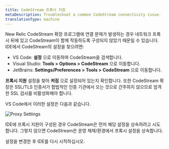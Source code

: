 ```yaml
---
title: CodeStream 프록시 지원
metaDescription: Troubleshoot a common CodeStream connectivity issue.
translationType: machine
---
```



New Relic CodeStream 확장 프로그램에 연결 문제가 발생하는 경우 네트워크 프록시 뒤에 있고 CodeStream이 함께 작동하도록 구성되지 않았기 때문일 수 있습니다. IDE에서 CodeStream의 설정을 찾으려면:

* VS Code: **설정** 으로 이동하여 CodeStream을 검색합니다.
* Visual Studio: **Tools > Options > CodeStream** 으로 이동합니다.
* JetBrains: **Settings/Preferences > Tools > CodeStream** 으로 이동합니다.

**프록시 지원** 설정을 찾아 **켜짐** 으로 설정되어 있는지 확인합니다. 또한 CodeStream 확장은 SSL/TLS 인증서가 합법적인 인증 기관에서 오는 것으로 간주하지 않으므로 엄격한 SSL 검사를 비활성화해야 합니다.

VS Code에서 이러한 설정은 다음과 같습니다.

<img
  alt="Proxy Settings"
  src={proxySettings1}
/>

IDE에 프록시 지원이 구성된 경우 CodeStream은 먼저 해당 설정을 상속하려고 시도합니다. 그렇지 않으면 CodeStream은 운영 체제/환경에서 프록시 설정을 상속합니다.

설정을 변경한 후 IDE를 다시 시작하십시오.